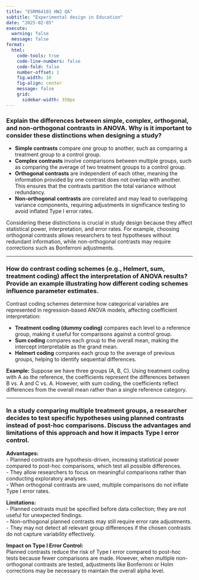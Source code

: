 ```yaml
---
title: "ESRM64103 HW2 QA"
subtitle: "Experimental design in Education"
date: "2025-02-05"
execute:
  warning: false
  message: false
format: 
  html:
    code-tools: true
    code-line-numbers: false
    code-fold: false
    number-offset: 1
    fig.width: 10
    fig-align: center
    message: false
    grid:
      sidebar-width: 350px
---
```


### Explain the differences between simple, complex, orthogonal, and non-orthogonal contrasts in ANOVA. Why is it important to consider these distinctions when designing a study?

-   **Simple contrasts** compare one group to another, such as comparing a treatment group to a control group.\
-   **Complex contrasts** involve comparisons between multiple groups, such as comparing the average of two treatment groups to a control group.\
-   **Orthogonal contrasts** are independent of each other, meaning the information provided by one contrast does not overlap with another. This ensures that the contrasts partition the total variance without redundancy.\
-   **Non-orthogonal contrasts** are correlated and may lead to overlapping variance components, requiring adjustments in significance testing to avoid inflated Type I error rates.

Considering these distinctions is crucial in study design because they affect statistical power, interpretation, and error rates. For example, choosing orthogonal contrasts allows researchers to test hypotheses without redundant information, while non-orthogonal contrasts may require corrections such as Bonferroni adjustments.

------------------------------------------------------------------------

### How do contrast coding schemes (e.g., Helmert, sum, treatment coding) affect the interpretation of ANOVA results? Provide an example illustrating how different coding schemes influence parameter estimates.

Contrast coding schemes determine how categorical variables are represented in regression-based ANOVA models, affecting coefficient interpretation:

-   **Treatment coding (dummy coding)** compares each level to a reference group, making it useful for comparisons against a control group.\
-   **Sum coding** compares each group to the overall mean, making the intercept interpretable as the grand mean.\
-   **Helmert coding** compares each group to the average of previous groups, helping to identify sequential differences.

**Example:** Suppose we have three groups (A, B, C). Using treatment coding with A as the reference, the coefficients represent the differences between B vs. A and C vs. A. However, with sum coding, the coefficients reflect differences from the overall mean rather than a single reference category.

------------------------------------------------------------------------

### In a study comparing multiple treatment groups, a researcher decides to test specific hypotheses using planned contrasts instead of post-hoc comparisons. Discuss the advantages and limitations of this approach and how it impacts Type I error control.

**Advantages:**\
- Planned contrasts are hypothesis-driven, increasing statistical power compared to post-hoc comparisons, which test all possible differences.\
- They allow researchers to focus on meaningful comparisons rather than conducting exploratory analyses.\
- When orthogonal contrasts are used, multiple comparisons do not inflate Type I error rates.

**Limitations:**\
- Planned contrasts must be specified before data collection; they are not useful for unexpected findings.\
- Non-orthogonal planned contrasts may still require error rate adjustments.\
- They may not detect all relevant group differences if the chosen contrasts do not capture variability effectively.

**Impact on Type I Error Control:**\
Planned contrasts reduce the risk of Type I error compared to post-hoc tests because fewer comparisons are made. However, when multiple non-orthogonal contrasts are tested, adjustments like Bonferroni or Holm corrections may be necessary to maintain the overall alpha level.
